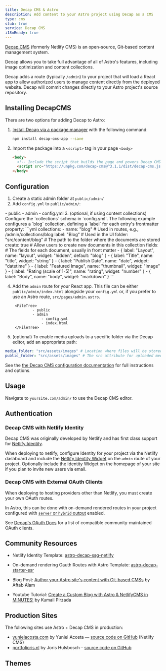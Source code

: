 ```yaml
---
title: Decap CMS & Astro
description: Add content to your Astro project using Decap as a CMS
type: cms
stub: true
service: Decap CMS
i18nReady: true
---
```


[Decap CMS](https://www.decapcms.org/) (formerly Netlify CMS) is an open-source, Git-based content management system.

Decap allows you to take full advantage of all of Astro's features, including image optimization and content collections.

Decap adds a route (typically `/admin`) to your project that will load a React app to allow authorized users to manage content directly from the deployed website. Decap will commit changes directly to your Astro project's source repository.

## Installing DecapCMS

There are two options for adding Decap to Astro:

1. [Install Decap via a package manager](https://decapcms.org/docs/install-decap-cms/#installing-with-npm) with the following command:

	```sh
	npm install decap-cms-app --save
	```
 
1. Import the package into a `<script>` tag in your page `<body>`

	```html title='/admin'
    <body>
      <!-- Include the script that builds the page and powers Decap CMS -->
      <script src="https://unpkg.com/decap-cms@^3.1.1/dist/decap-cms.js"></script>
    </body>
	```
 

## Configuration

1. Create a static admin folder at `public/admin/`
2. Add `config.yml` to `public/admin/`: 
  <FileTree>
		- public
	    - admin
	    	- config.yml
  </FileTree>
3. (optional, if using content collections) Configure the `collections` schema in `config.yml`. The following example configures a `blog` collection, defining a `label` for each entry's frontmatter property:
  ```yml
  collections:
    - name: "blog" # Used in routes, e.g., /admin/collections/blog
      label: "Blog" # Used in the UI
      folder: "src/content/blog" # The path to the folder where the documents are stored
      create: true # Allow users to create new documents in this collection
      fields: # The fields for each document, usually in front matter
        - { label: "Layout", name: "layout", widget: "hidden", default: "blog" }
        - { label: "Title", name: "title", widget: "string" }
        - { label: "Publish Date", name: "date", widget: "datetime" }
        - { label: "Featured Image", name: "thumbnail", widget: "image" }
        - { label: "Rating (scale of 1-5)", name: "rating", widget: "number" }
        - { label: "Body", name: "body", widget: "markdown" }
  ```

4. Add the `admin` route for your React app. This file can be either `public/admin/index.html` alongside your `config.yml` or, if you prefer to use an Astro route, `src/pages/admin.astro`.

		<FileTree>
				- public
			    - admin
			    	- config.yml
			    	- index.html
		</FileTree>

5. (optional) To enable media uploads to a specific folder via the Decap editor, add an appropriate path:
  ```yml
  media_folder: "src/assets/images" # Location where files will be stored in the repo 
  public_folder: "src/assets/images" # The src attribute for uploaded media
  ```

See the [the Decap CMS configuration documentation](https://decapcms.org/docs/configure-decap-cms/) for full instructions and options.

## Usage
Navigate to `yoursite.com/admin/` to use the Decap CMS editor.

## Authentication

### Decap CMS with Netlify Identity

Decap CMS was originally developed by Netlify and has first class support for [Netlify Identity](https://docs.netlify.com/security/secure-access-to-sites/identity/).

When deploying to netlify, configure Identity for your project via the Netlify dashboard and include the [Netlify Identity Widget](https://github.com/netlify/netlify-identity-widget) on the `admin` route of your project. Optionally include the Identity Widget on the homepage of your site if you plan to invite new users via email.

### Decap CMS with External OAuth Clients

When deploying to hosting providers other than Netlify, you must create your own OAuth routes.

In Astro, this can be done with on-demand rendered routes in your project configured with [`server` or `hybrid` output](/en/guides/server-side-rendering/#enable-on-demand-server-rendering) enabled.

See [Decap's OAuth Docs](https://decapcms.org/docs/external-oauth-clients/) for a list of compatible community-maintained OAuth clients.

## Community Resources 

- Netlify Identity Template: [astro-decap-ssg-netlify](https://github.com/OliverSpeir/astro-decap-ssg-netlify-identity)

- On-demand rendering Oauth Routes with Astro Template: [astro-decap-starter-ssr](https://github.com/OliverSpeir/astro-decap-starter-ssr)

- Blog Post: [Author your Astro site's content with Git-based CMSs](https://aalam.vercel.app/blog/astro-and-git-cms-netlify) by Aftab Alam 

- Youtube Tutorial: [Create a Custom Blog with Astro & NetlifyCMS in MINUTES!](https://www.youtube.com/watch?v=3yip2wSRX_4) by Kumail Pirzada

## Production Sites

The following sites use Astro + Decap CMS in production:

- [yunielacosta.com](https://www.yunielacosta.com/) by Yuniel Acosta — [source code on GitHub](https://github.com/yacosta738/yacosta738.github.io) (Netlify CMS)
- [portfolioris.nl](https://www.portfolioris.nl/) by Joris Hulsbosch – [source code on GitHub](https://github.com/portfolioris/portfolioris.nl)

## Themes

<Grid >
  <Card title="Astros" href="https://astro.build/themes/details/astros" thumbnail="astros.png"/>
  <Card title="Enhanced Astro Starter" href="https://astro.build/themes/details/enhanced-astro-starter" thumbnail="enhanced-astro-starter.png"/>
  <Card title="Astro Decap CMS Starter" href="https://astro.build/themes/details/astro-decap-cms-starter" thumbnail="astro-decap-starter.png"/>
</Grid>
